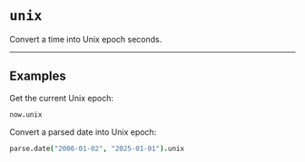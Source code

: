 # `unix`

Convert a time into Unix epoch seconds.

---

## Examples

Get the current Unix epoch:

```coffee
now.unix
```

Convert a parsed date into Unix epoch:

```coffee
parse.date("2006-01-02", "2025-01-01").unix
```
